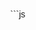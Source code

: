 
<Demo id="demo-6">
<CodeBlock>
```js
<!DOCTYPE html>
<html>
  <head>
    <title>Gallery</title>
    <style>
          body {
        font-family: sans-serif;
        margin: 0;
      }

      .gallery {
        display: flex;
        flex-direction: column;
        align-items: center;
      }

      .gallery span {
        font-size: 1.5rem;
        margin: 1rem 0;
        color: #88f;
      }

      .gallery img {
        width: 300px;
        height: 150px;
        object-fit: cover;
        cursor: pointer;
      }
      .gallery img.active {
        width: 100%;
        height: 100%;
        position: fixed;
        top: 0;
        left: 0;
        aspect-ratio: 1/1;
      }

      form,
      button,
      p,
      #favorite {
        position: fixed;
        background: white;
        padding: 1rem;
        border-bottom: 3px solid #88f;
        max-width: 50%;
        opacity: 0.7;
      }
      button {
        bottom: 0;
        right: 0;
        border: 2px dotted #88f;
        cursor: pointer;
      }
      form {
        bottom: 0;
        left: 0;
      }
      p {
        top: 0;
        left: 0;
      }
      #favorite {
        top: 0;
        right: 0;
        z-index: -1;
      }
      #link {
        right: 100px;
      }
      #link,
      #close {
        display: none;
      }
    </style>
  </head>
  <body>
    <p>
      Which kitty is your favorite? You can click on each image to take a closer
      look.
    </p>
    <form>
      <label for="kitty">Favorite Kitty:</label>
      <input type="radio" name="kitty" value="Meowzer" /> Meowzer
      <input type="radio" name="kitty" value="Dingle Dan" /> Dingle Dan
      <input type="radio" name="kitty" value="Fluffernutter" /> Fluffernutter
    </form>
    <div class="gallery">
      <span>Meowzer</span>
      <img src="https://placekitten.com/400/200" alt="Image 1" id="image1" />
      <span>Dingle Dan</span>
      <img src="https://placekitten.com/400/201" alt="Image 2" id="image2" />
      <span>Fluffernutter</span>
      <img src="https://placekitten.com/400/202" alt="Image 3" id="image3" />
    </div>
    <button id="link">Link to Image</button>
    <button id="close">Close</button>
    <span id="favorite"></span>
    <script defer>
    const gallery = document.querySelector(".gallery")
    const images = gallery?.querySelectorAll("img")
    const params = new URLSearchParams(window.location.search)
    const linkButton = document.getElementById("link")
    const closeButton = document.getElementById("close")
    const form = document.querySelector("form")
    const favorite = document.getElementById("favorite")

    let favoriteState = navigation.currentEntry.getState()?.favorite || "all de cats"

    if (favoriteState) {
      favorite.textContent = `Your favorite kitty is ${favoriteState}`
      if (favoriteState !== "all de cats") {
      const favoriteInput = document.querySelector(`input[value="${favoriteState}"]`)
      favoriteInput.checked = true
      }
    }

    let imageIndex =
      params.get("image") ||
      navigation.currentEntry.getState()?.imageIndex ||
      null

    closeButton.addEventListener("click", closeImage)

    linkButton.addEventListener("click", linkImage)

    form?.addEventListener("change", kittyUpdate)

    document.addEventListener("click", onClickOutside)

    if (imageIndex) {
      openImage(imageIndex)
    }

    function openImage(index) {
      images.forEach((image) => image.classList.remove("active"))
      images[parseInt(index)].classList.add("active")
      closeButton.style.display = "block"
      linkButton.style.display = "block"
    }

    function closeImage() {
      images.forEach((image) => image.classList.remove("active"))
      closeButton.style.display = "none"
      linkButton.style.display = "none"
      navigation.updateCurrentEntry({
        state: { ...navigation.currentEntry.getState(), imageIndex: null },
      })
    }

    function linkImage() {
      imageIndex = navigation.currentEntry.getState().imageIndex
      console.log(imageIndex, "imageIndex")
      if (imageIndex === -1) return
      const url = new URL(window.location.href)
      url.searchParams.set("image", imageIndex || "0")
      navigator.clipboard.writeText(url.toString())
      alert("Link copied to clipboard!")
    }

    function onImageClick(event) {
      const image = event.currentTarget
      const index = Array.from(images).indexOf(image)
      openImage(index.toString())

      navigation.navigate(window.location.pathname, {

        state: { ...navigation.currentEntry.getState(), imageIndex: index },
      })
    }

    function onClickOutside(event) {
      const target = event.target
      if (target.closest(".gallery")) return
      closeImage()
    }

    function kittyUpdate(event) {
      const target = event.target
      favorite.textContent = `Your favorite kitty is ${target.value}`
      navigation.updateCurrentEntry({

        state: {
          ...navigation.currentEntry.getState(),
          favorite: target.value,
        },
      })
    }

    images.forEach((image) => {
      image.addEventListener("click", onImageClick)
    })

    navigation.addEventListener("navigate", (event) => {
      console.log(event, "event")
      const state = event.currentTarget.currentEntry.getState()
      if (state?.imageIndex) {
        openImage(state.imageIndex.toString())
      }
      if (state?.favorite) {
        favorite.textContent = `Your favorite kitty is ${state.favorite}`
      }
      event.intercept({
        handler() {
          event.preventDefault()
        },
      })
    })
    </script>
  </body>
</html>
```
</CodeBlock>
<IFrame src={demoURL + "6"} slot="demo" />
<CodePen slug="xxyZaEX" slot="codePen" />
</Demo>